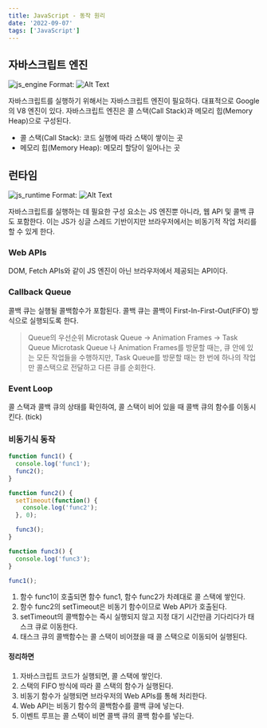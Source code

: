 ```yaml
---
title: JavaScript - 동작 원리
date: '2022-09-07'
tags: ['JavaScript']
---
```


## 자바스크립트 엔진
![js_engine](https://github.com/sol-e-e/LeetCode-Problems/assets/105342384/11c2e307-f49b-4d7f-994d-29fd58efbc58)
Format: ![Alt Text](url)

자바스크립트를 실행하기 위해서는 자바스크립트 엔진이 필요하다. 대표적으로 Google의 V8 엔진이 있다.
자바스크립트 엔진은 콜 스택(Call Stack)과 메모리 힙(Memory Heap)으로 구성된다.
- 콜 스택(Call Stack): 코드 실행에 따라 스택이 쌓이는 곳
- 메모리 힙(Memory Heap): 메모리 할당이 일어나는 곳

## 런타임
![js_runtime](https://github.com/sol-e-e/LeetCode-Problems/assets/105342384/8d04bf26-9977-4b0a-8396-7bdd9d1d3fc7)
Format: ![Alt Text](url)

자바스크립트를 실행하는 데 필요한 구성 요소는 JS 엔진뿐 아니라, 웹 API 및 콜백 큐도 포함한다. 이는 JS가 싱글 스레드 기반이지만 브라우저에서는 비동기적 작업 처리를 할 수 있게 한다.

### Web APIs
DOM, Fetch APIs와 같이 JS 엔진이 아닌 브라우저에서 제공되는 API이다.

### Callback Queue
콜백 큐는 실행될 콜백함수가 포함된다. 콜백 큐는 콜백이 First-In-First-Out(FIFO) 방식으로 실행되도록 한다.
> Queue의 우선순위 Microtask Queue -> Animation Frames -> Task Queue
> Microtask Queue 나 Animation Frames를 방문할 때는, 큐 안에 있는 모든 작업들을 수행하지만, Task Queue를 방문할 때는 한 번에 하나의 작업만 콜스택으로 전달하고 다른 큐를 순회한다.

### Event Loop
콜 스택과 콜백 큐의 상태를 확인하여, 콜 스택이 비어 있을 때 콜백 큐의 함수를 이동시킨다. (tick)

### 비동기식 동작
```javascript
function func1() {
  console.log('func1');
  func2();
}

function func2() {
  setTimeout(function() {
    console.log('func2');
  }, 0);

  func3();
}

function func3() {
  console.log('func3');
}

func1();
```
1. 함수 func1이 호출되면 함수 func1, 함수 func2가 차례대로 콜 스택에 쌓인다.
2. 함수 func2의 setTimeout은 비동기 함수이므로 Web API가 호출된다.
3. setTimeout의 콜백함수는 즉시 실행되지 않고 지정 대기 시간만큼 기다리다가 태스크 큐로 이동한다.
4. 태스크 큐의 콜백함수는 콜 스택이 비어졌을 때 콜 스택으로 이동되어 실행된다.

#### 정리하면
1. 자바스크립트 코드가 실행되면, 콜 스택에 쌓인다.
2. 스택의 FIFO 방식에 따라 콜 스택의 함수가 실행된다.
3. 비동기 함수가 실행되면 브라우저의 Web APIs를 통해 처리한다.
4. Web API는 비동기 함수의 콜백함수를 콜백 큐에 넣는다.
5. 이벤트 루프는 콜 스택이 비면 콜백 큐의 콜백 함수를 넣는다.